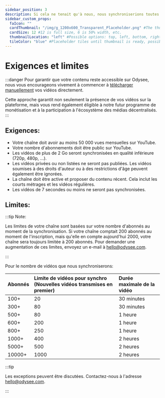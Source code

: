 ---
sidebar_position: 3
description: Si cela ne tenait qu'à nous, nous synchroniserions toutes les chaînes qui le demandent, sans aucune restriction. Malheureusement, nos ressources de synchronisation YouTube sont limitées et nous devons les répartir au mieux.
sidebar_custom_props:
  faIcon: ""
  cardThumbnail: "/img/g_1200x600_Transparent_Placeholder.png" #The thumbnail on the category card.
  cardSize: 12 #12 is full size, 6 is 50% width, etc.
  thumbnailLocation: "left" #Possible options: top, left, bottom, right, none
  tileColor: "blue" #Placeholder tiles until thumbnail is ready, possible options: blue, cream, darkpurple, lightpurple, mauve, orange, pink, none
---

# Exigences et limites

:::danger Pour garantir que votre contenu reste accessible sur Odysee, nous vous encourageons vivement à commencer à [télécharger manuellement](https://help.odysee.tv/fr/category-uploading/) vos vidéos directement.

Cette approche garantit non seulement la présence de vos vidéos sur la plateforme, mais vous rend également éligible à notre futur programme de monétisation et à la participation à l'écosystème des médias décentralisés.
:::

## Exigences:

- Votre chaîne doit avoir au moins 50 000 vues mensuelles sur YouTube.
- Votre nombre d'abonnements doit être public sur YouTube.
- Les vidéos de plus de 2 Go seront synchronisées en qualité inférieure (720p, 480p, ...).
- Les vidéos privées ou non listées ne seront pas publiées. Les vidéos soumises à des droits d'auteur ou à des restrictions d'âge peuvent également être ignorées.
- La chaîne doit être active et proposer du contenu récent. Cela inclut les courts métrages et les vidéos régulières.
- Les vidéos de 7 secondes ou moins ne seront pas synchronisées.

## Limites:

:::tip Note:

Les limites de votre chaîne sont basées sur votre nombre d'abonnés au moment de la synchronisation. Si votre chaîne comptait 200 abonnés au moment de l'inscription, mais qu'elle en compte aujourd'hui 2000, votre chaîne sera toujours limitée à 200 abonnés. Pour demander une augmentation de ces limites, envoyez un e-mail à hello@odysee.com.

:::

Pour le nombre de vidéos que nous synchroniserons:

|Abonnés| Limite de vidéos pour synchro (Nouvelles vidéos transmises en premier) | Durée maximale de la vidéo |
|:-|:-|:-|
|100+|20|30 minutes|
|300+|80|30 minutes|
|500+|80|1 heure|
|600+|200|1 heure|
|800+|250|1 heure|
|1000+|400|2 heures|
|5000+|500|2 heures|
|10000+|1000|2 heures|

:::tip

Les exceptions peuvent être discutées. Contactez-nous à l'adresse hello@odysee.com.

:::